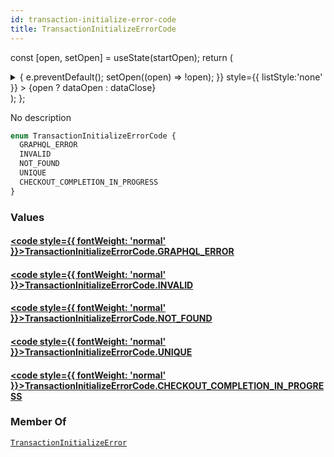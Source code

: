 ```yaml
---
id: transaction-initialize-error-code
title: TransactionInitializeErrorCode
---
```






const [open, setOpen] = useState(startOpen);
return (
<details {...(open ? { open: true } : {})} className="details" style={{ border:'none', boxShadow:'none', background:'var(--ifm-background-color)' }}>
<summary
onClick={(e) => {
e.preventDefault();
setOpen((open) => !open);
}}
style={{ listStyle:'none' }} >
{open ? dataOpen : dataClose}
</summary>
{open && children}
</details>
);
};

No description

```graphql
enum TransactionInitializeErrorCode {
  GRAPHQL_ERROR
  INVALID
  NOT_FOUND
  UNIQUE
  CHECKOUT_COMPLETION_IN_PROGRESS
}
```

### Values

#### [<code style={{ fontWeight: 'normal' }}>TransactionInitializeErrorCode.<b>GRAPHQL_ERROR</b></code>](#)

#### [<code style={{ fontWeight: 'normal' }}>TransactionInitializeErrorCode.<b>INVALID</b></code>](#)

#### [<code style={{ fontWeight: 'normal' }}>TransactionInitializeErrorCode.<b>NOT_FOUND</b></code>](#)

#### [<code style={{ fontWeight: 'normal' }}>TransactionInitializeErrorCode.<b>UNIQUE</b></code>](#)

#### [<code style={{ fontWeight: 'normal' }}>TransactionInitializeErrorCode.<b>CHECKOUT_COMPLETION_IN_PROGRESS</b></code>](#)

### Member Of

[`TransactionInitializeError`](../../../api-reference/payments/objects/transaction-initialize-error.mdx) <Badge class="badge badge--secondary" text="object"/>
